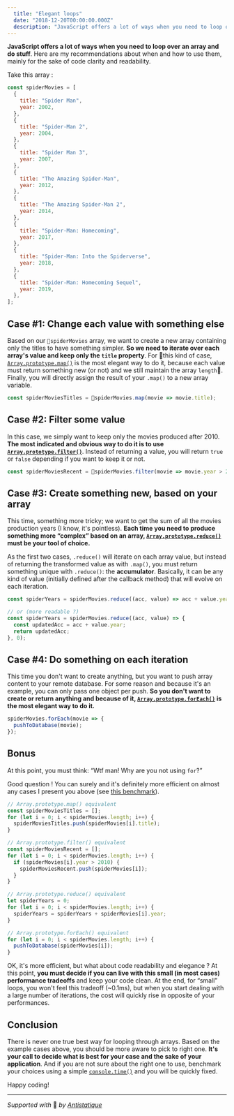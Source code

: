 ```yaml
---
  title: "Elegant loops"
  date: "2018-12-20T00:00:00.000Z"
  description: "JavaScript offers a lot of ways when you need to loop over an array and do stuff. Here are my recommendations about when and how to use them, mainly for the sake of code clarity and readability."
---
```


**JavaScript offers a lot of ways when you need to loop over an array and do stuff**. Here are my recommendations about when and how to use them, mainly for the sake of code clarity and readability.

Take this array :

```js
const spiderMovies = [
  {
    title: "Spider Man",
    year: 2002,
  },
  {
    title: "Spider-Man 2",
    year: 2004,
  },
  {
    title: "Spider Man 3",
    year: 2007,
  },
  {
    title: "The Amazing Spider-Man",
    year: 2012,
  },
  {
    title: "The Amazing Spider-Man 2",
    year: 2014,
  },
  {
    title: "Spider-Man: Homecoming",
    year: 2017,
  },
  {
    title: "Spider-Man: Into the Spiderverse",
    year: 2018,
  },
  {
    title: "Spider-Man: Homecoming Sequel",
    year: 2019,
  },
];
```

## Case #1: Change each value with something else
Based on our `spiderMovies` array, we want to create a new array containing only the titles to have something simpler. **So we need to iterate over each array's value and keep only the `title` property**. For this kind of case, [`Array.prototype.map()`](https://developer.mozilla.org/en-US/docs/Web/JavaScript/Reference/Global_Objects/Array/map) is the most elegant way to do it, because each value must return something new (or not) and we still maintain the array `length`. Finally, you will directly assign the result of your `.map()` to a new array variable.

```js
const spiderMoviesTitles = spiderMovies.map(movie => movie.title);
```


## Case #2: Filter some value
In this case, we simply want to keep only the movies produced after 2010. **The most indicated and obvious way to do it is to use [`Array.prototype.filter()`](https://developer.mozilla.org/en-US/docs/Web/JavaScript/Reference/Global_Objects/Array/filter)**. Instead of returning a value, you will return `true` or `false` depending if you want to keep it or not.

```js
const spiderMoviesRecent = spiderMovies.filter(movie => movie.year > 2010);
```

## Case #3: Create something new, based on your array
This time, something more tricky; we want to get the sum of all the movies production years (I know, it's pointless). **Each time you need to produce something more “complex” based on an array, [`Array.prototype.reduce()`](https://developer.mozilla.org/en-US/docs/Web/JavaScript/Reference/Global_Objects/Array/reduce) must be your tool of choice.**

As the first two cases, `.reduce()` will iterate on each array value, but instead of returning the transformed value as with `.map()`, you must return something unique with `.reduce()`: the **accumulator**.  Basically, it can be any kind of value (initially defined after the callback method) that will evolve on each iteration.

```js
const spiderYears = spiderMovies.reduce((acc, value) => acc + value.year, 0);

// or (more readable ?)
const spiderYears = spiderMovies.reduce((acc, value) => {
  const updatedAcc = acc + value.year;
  return updatedAcc;
}, 0);
```


## Case #4: Do something on each iteration
This time you don't want to create anything, but you want to push array content to your remote database. For some reason and because it's an example, you can only pass one object per push. **So you don't want to create or return anything and because of it, [`Array.prototype.forEach()`](https://developer.mozilla.org/en-US/docs/Web/JavaScript/Reference/Global_Objects/Array/foreach) is the most elegant way to do it.**

```js
spiderMovies.forEach(movie => {
  pushToDatabase(movie);
});
```


## Bonus
At this point, you must think:
“Wtf man! Why are you not using `for`?”

Good question ! You can surely and it's definitely more efficient on almost any cases I present you above (see [this benchmark](https://github.com/dg92/Performance-Analysis-JS)).

```js
// Array.prototype.map() equivalent
const spiderMoviesTitles = [];
for (let i = 0; i < spiderMovies.length; i++) {
  spiderMoviesTitles.push(spiderMovies[i].title);
}

// Array.prototype.filter() equivalent
const spiderMoviesRecent = [];
for (let i = 0; i < spiderMovies.length; i++) {
  if (spiderMovies[i].year > 2010) {
    spiderMoviesRecent.push(spiderMovies[i]); 
  }
}

// Array.prototype.reduce() equivalent
let spiderYears = 0;
for (let i = 0; i < spiderMovies.length; i++) {
  spiderYears = spiderYears + spiderMovies[i].year;
}

// Array.prototype.forEach() equivalent
for (let i = 0; i < spiderMovies.length; i++) {
  pushToDatabase(spiderMovies[i]);
}
```

OK, it's more efficient, but what about code readability and elegance ?  At this point, **you must decide if you can live with this small (in most cases) performance tradeoffs** and keep your code clean. At the end, for “small” loops, you won't feel this tradeoff (~0.1ms), but when you start dealing with a large number of iterations, the cost will quickly rise in opposite of your performances.

## Conclusion
There is never one true best way for looping through arrays. Based on the example cases above, you should be more aware to pick to right one. **It's your call to decide what is best for your case and the sake of your application**. And if you are not sure about the right one to use, benchmark your choices using a simple [`console.time()`](https://developer.mozilla.org/en-US/docs/Web/API/Console/time) and you will be quickly fixed.

Happy coding!

---

*Supported with* 💛 *by [Antistatique](https://antistatique.net)*
